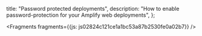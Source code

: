   title: "Password protected deployments",
  description: "How to enable password-protection for your Amplify web deployments",
};






<Fragments fragments={{js: js02824c121ce1a1bc53a87b2530fe0a02b7}} />
